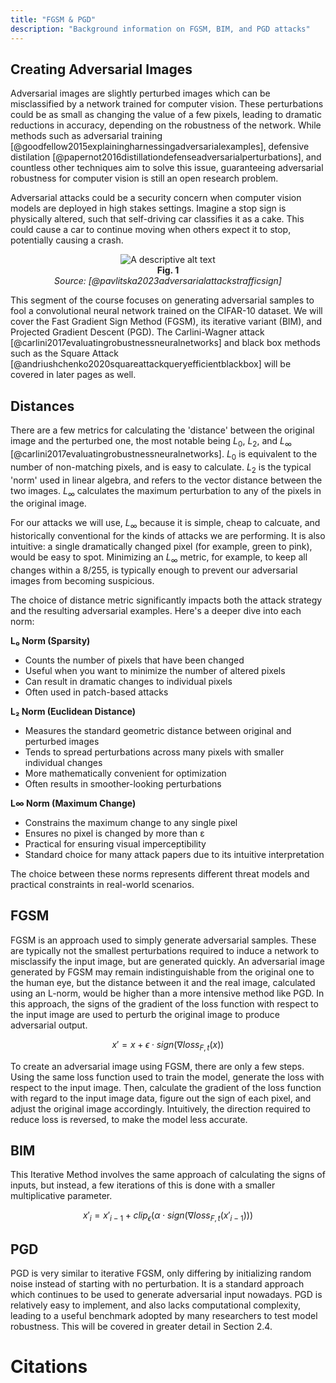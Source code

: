 ```yaml
---
title: "FGSM & PGD"
description: "Background information on FGSM, BIM, and PGD attacks"
---
```


## Creating Adversarial Images

Adversarial images are slightly perturbed images which can be misclassified by
a network trained for computer vision. These perturbations could be as small as
changing the value of a few pixels, leading to dramatic reductions in accuracy,
depending on the robustness of the network. While methods such as adversarial
training [@goodfellow2015explainingharnessingadversarialexamples], defensive distilation
[@papernot2016distillationdefenseadversarialperturbations], and countless other techniques
aim to solve this issue, guaranteeing adversarial robustness for computer vision is
still an open research problem.

Adversarial attacks could be a security concern when computer vision models are
deployed in high stakes settings. Imagine a stop sign is physically altered,
such that self-driving car classifies it as a cake. This could cause a car to continue
moving when others expect it to stop, potentially causing a crash.

<p align="center">
  <img src="/images/traffic.png" alt="A descriptive alt text" />
  <br />
  <b>Fig. 1</b>
  <br />
  <em>Source: [@pavlitska2023adversarialattackstrafficsign]</em>
</p>

This segment of the course focuses on generating adversarial samples to fool a
convolutional neural network trained on the CIFAR-10 dataset.
We will cover the Fast Gradient Sign Method (FGSM), its iterative variant (BIM),
and Projected Gradient Descent (PGD). The Carlini-Wagner attack [@carlini2017evaluatingrobustnessneuralnetworks] and black
box methods such as the Square Attack [@andriushchenko2020squareattackqueryefficientblackbox] will be covered in later pages as well.

## Distances

There are a few metrics for calculating the 'distance' between the original image and the perturbed one, the most notable being $L_0$, $L_2$, and $L_{\infty}$ [@carlini2017evaluatingrobustnessneuralnetworks].
$L_0$ is equivalent to the number of non-matching pixels, and is easy to calculate.
$L_2$ is the typical 'norm' used in linear algebra, and refers to the vector distance between the two images.
$L_{\infty}$ calculates the maximum perturbation to any of the pixels in the original image.

For our attacks we will use, $L_{\infty}$ because it is simple, cheap to calcuate, and historically
conventional for the kinds of attacks we are performing. It is also intuitive: a single dramatically
changed pixel (for example, green to pink), would be easy to spot.
Minimizing an $L_\infty$ metric, for example, to keep all changes within a $8/255$,
is typically enough to prevent our adversarial images from becoming suspicious.

<Dropdown title="Understanding L-norms in More Detail">

The choice of distance metric significantly impacts both the attack strategy and the resulting adversarial examples. Here's a deeper dive into each norm:

**L₀ Norm (Sparsity)**

- Counts the number of pixels that have been changed
- Useful when you want to minimize the number of altered pixels
- Can result in dramatic changes to individual pixels
- Often used in patch-based attacks

**L₂ Norm (Euclidean Distance)**

- Measures the standard geometric distance between original and perturbed images
- Tends to spread perturbations across many pixels with smaller individual changes
- More mathematically convenient for optimization
- Often results in smoother-looking perturbations

**L∞ Norm (Maximum Change)**

- Constrains the maximum change to any single pixel
- Ensures no pixel is changed by more than ε
- Practical for ensuring visual imperceptibility
- Standard choice for many attack papers due to its intuitive interpretation

The choice between these norms represents different threat models and practical constraints in real-world scenarios.

</Dropdown>

## FGSM

FGSM is an approach used to simply generate adversarial samples. These are typically not the smallest perturbations required to induce a network to misclassify the input image, but are generated quickly. An adversarial image generated by FGSM may remain indistinguishable from the original one to the human eye, but the distance between it and the real image, calculated using an L-norm, would be higher than a more intensive method like PGD. In this approach, the signs of the gradient of the loss function with respect to the input image are used to perturb the original image to produce adversarial output.

$$
x' = x + \epsilon \cdot sign(\nabla loss_{F,t}(x))
$$

To create an adversarial image using FGSM, there are only a few steps. Using the same loss function used to train the model, generate the loss with respect to the input image. Then, calculate the gradient of the loss function with regard to the input image data, figure out the sign of each pixel, and adjust the original image accordingly. Intuitively, the direction required to reduce loss is reversed, to make the model less accurate.

## BIM

This Iterative Method involves the same approach of calculating the signs of inputs, but instead, a few iterations of this is done with a smaller multiplicative parameter.

```math
x'_i = x'_{i-1} + clip_\epsilon(\alpha \cdot sign(\nabla loss_{F,t}(x'_{i-1})))
```

## PGD

PGD is very similar to iterative FGSM, only differing by initializing random noise instead of starting with no perturbation. It is a standard approach which continues to be used to generate adversarial input nowadays. PGD is relatively easy to implement, and also lacks computational complexity, leading to a useful benchmark adopted by many researchers to test model robustness. This will be covered in greater detail in Section 2.4.

# Citations
